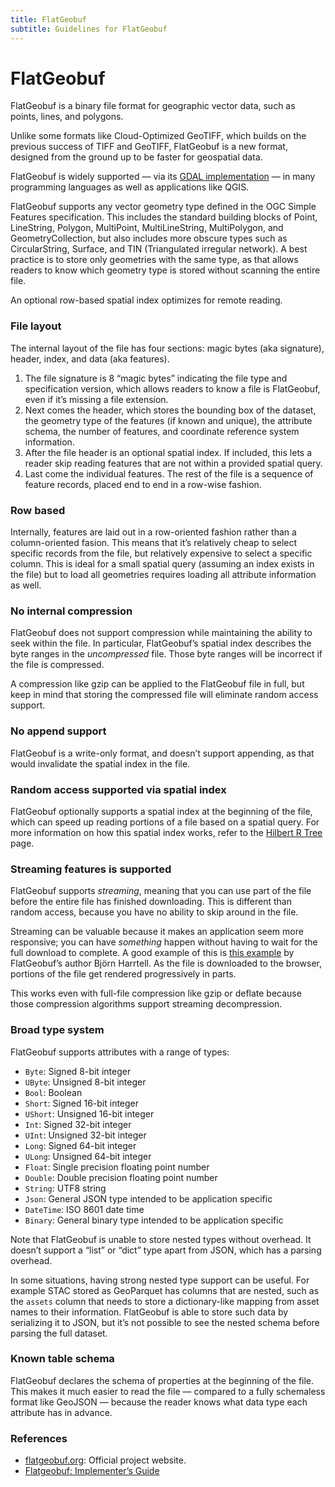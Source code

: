 ```yaml
---
title: FlatGeobuf
subtitle: Guidelines for FlatGeobuf
---
```


# FlatGeobuf

FlatGeobuf is a binary file format for geographic vector data, such as points, lines, and polygons.

Unlike some formats like Cloud-Optimized GeoTIFF, which builds on the previous success of TIFF and GeoTIFF, FlatGeobuf is a new format, designed from the ground up to be faster for geospatial data.

FlatGeobuf is widely supported — via its [GDAL implementation](https://gdal.org/drivers/vector/flatgeobuf.html) — in many programming languages as well as applications like QGIS.

FlatGeobuf supports any vector geometry type defined in the OGC Simple Features specification. This includes the standard building blocks of Point, LineString, Polygon, MultiPoint, MultiLineString, MultiPolygon, and GeometryCollection, but also includes more obscure types such as CircularString, Surface, and TIN (Triangulated irregular network). A best practice is to store only geometries with the same type, as that allows readers to know which geometry type is stored without scanning the entire file.

An optional row-based spatial index optimizes for remote reading.

### File layout

The internal layout of the file has four sections: magic bytes (aka signature), header, index, and data (aka features).

1. The file signature is 8 "magic bytes" indicating the file type and specification version, which allows readers to know a file is FlatGeobuf, even if it's missing a file extension.
2. Next comes the header, which stores the bounding box of the dataset, the geometry type of the features (if known and unique), the attribute schema, the number of features, and coordinate reference system information.
3. After the file header is an optional spatial index. If included, this lets a reader skip reading features that are not within a provided spatial query.
4. Last come the individual features. The rest of the file is a sequence of feature records, placed end to end in a row-wise fashion.

### Row based

Internally, features are laid out in a row-oriented fashion rather than a column-oriented fasion. This means that it's relatively cheap to select specific records from the file, but relatively expensive to select a specific column. This is ideal for a small spatial query (assuming an index exists in the file) but to load all geometries requires loading all attribute information as well.

### No internal compression

FlatGeobuf does not support compression while maintaining the ability to seek within the file. In particular, FlatGeobuf's spatial index describes the byte ranges in the _uncompressed_ file. Those byte ranges will be incorrect if the file is compressed.

A compression like gzip can be applied to the FlatGeobuf file in full, but keep in mind that storing the compressed file will eliminate random access support.

### No append support

FlatGeobuf is a write-only format, and doesn't support appending, as that would invalidate the spatial index in the file.

### Random access supported via spatial index

FlatGeobuf optionally supports a spatial index at the beginning of the file, which can speed up reading portions of a file based on a spatial query. For more information on how this spatial index works, refer to the [Hilbert R Tree](./hilbert-r-tree.qmd) page.

<!--
TODO: Not sure whether this section makes sense to include

### No internal chunking

FlatGeobuf has no internal chunking. Rather, the binary features are stored sequentially with no other grouping.

One implication of this is that you have

And because FlatGeobuf is a row-based format, if some properties are really large, like if a column is a string description with many characters, you'll have a tradeoff between fetching lots of extra data to combine multiple requests into one or making many requests for small features that are scattered throughout the file. -->

### Streaming features is supported

FlatGeobuf supports _streaming_, meaning that you can use part of the file before the entire file has finished downloading. This is different than random access, because you have no ability to skip around in the file.

Streaming can be valuable because it makes an application seem more responsive; you can have _something_ happen without having to wait for the full download to complete. A good example of this is [this example](https://observablehq.com/@bjornharrtell/streaming-flatgeobuf) by FlatGeobuf's author Björn Harrtell. As the file is downloaded to the browser, portions of the file get rendered progressively in parts.

This works even with full-file compression like gzip or deflate because those compression algorithms support streaming decompression.

### Broad type system

FlatGeobuf supports attributes with a range of types:

- `Byte`: Signed 8-bit integer
- `UByte`: Unsigned 8-bit integer
- `Bool`: Boolean
- `Short`: Signed 16-bit integer
- `UShort`: Unsigned 16-bit integer
- `Int`: Signed 32-bit integer
- `UInt`: Unsigned 32-bit integer
- `Long`: Signed 64-bit integer
- `ULong`: Unsigned 64-bit integer
- `Float`: Single precision floating point number
- `Double`: Double precision floating point number
- `String`: UTF8 string
- `Json`: General JSON type intended to be application specific
- `DateTime`: ISO 8601 date time
- `Binary`: General binary type intended to be application specific

Note that FlatGeobuf is unable to store nested types without overhead. It doesn't support a "list" or "dict" type apart from JSON, which has a parsing overhead.

In some situations, having strong nested type support can be useful. For example STAC stored as GeoParquet has columns that are nested, such as the `assets` column that needs to store a dictionary-like mapping from asset names to their information. FlatGeobuf is able to store such data by serializing it to JSON, but it's not possible to see the nested schema before parsing the full dataset.

### Known table schema

FlatGeobuf declares the schema of properties at the beginning of the file. This makes it much easier to read the file — compared to a fully schemaless format like GeoJSON — because the reader knows what data type each attribute has in advance.

### References

- [flatgeobuf.org](https://flatgeobuf.org/): Official project website.
- [Flatgeobuf: Implementer's Guide](https://worace.works/2022/03/12/flatgeobuf-implementers-guide/)
